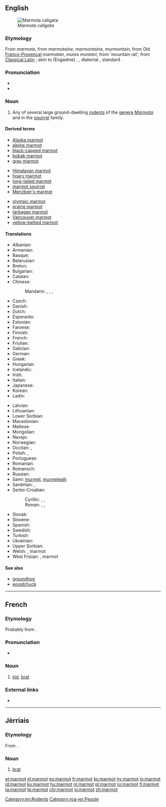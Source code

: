 ==English==

{{wikipedia}}
[[Image:Hoary marmot.jpg|thumb|''Marmota caligata'']]

===Etymology===
From {{etyl|frm|en}} ''marmote'', from {{etyl|fro|en}} ''marmotaine, marmontaine, murmontain'', from Old [[Franco-Provençal]] ''marmotan'', {{etyl|VL.|en}} ''mures montani'', from {{etyl|la|en}} {{term|mus monti|lang=la}} 'mountain rat', from [[Classical Latin]] {{term|mus alpini}}; akin to {{etyl|rm|-}} (Engadine) {{term|murmont}}, {{etyl|goh|-}} {{term|muremunto|lang=goh}}, {{etyl|de|-}} dialectal {{term|Murmentel}}, standard {{term|Murmeltier}}.

===Pronunciation===
* {{IPA|/ˈmɑrmət/|lang=en}}
* {{hyphenation|mar|mot|lang=en}}

===Noun===
{{en-noun}}

# Any of several large ground-dwelling [[rodent]]s of the [[genera]] ''[[Marmota]]'' and {{taxlink|Cynomys|genus|noshow=1}} in the [[squirrel]] family.

====Derived terms====
{{der-top|marmot}}
* [[Alaska marmot]]
* [[alpine marmot]]
* [[black-capped marmot]]
* [[bobak marmot]]
* [[gray marmot]]
{{der-mid3}}
* [[Himalayan marmot]]
* [[hoary marmot]]
* [[long-tailed marmot]]
* [[marmot squirrel]]
* [[Menzbier's marmot]]
{{der-mid3}}
* [[olympic marmot]]
* [[prairie marmot]]
* [[tarbagan marmot]]
* [[Vancouver marmot]]
* [[yellow-bellied marmot]]
{{der-bottom}}

====Translations====
{{trans-top|rodent of the genera Marmota}}
* Albanian: {{t|sq|marmota}}
* Armenian: {{t|hy|արջամուկ|tr=arǰamuk}}
* Basque: {{t+|eu|marmota}}
* Belarusian: {{t|be|сурок|tr=surok}}
* Breton: {{t|br|moregan an alpoù}}
* Bulgarian: {{t|bg|мармот|tr=marmot}}
* Catalan: {{t|ca|marmota|f}}
* Chinese:
*: Mandarin: {{t|cmn|旱獺|sc=Hani}}, {{t+|cmn|旱獭|tr=hàntǎ|sc=Hani}}, {{t|cmn|土撥鼠|sc=Hani}}, {{t+|cmn|土拨鼠|tr=tǔbōshǔ|sc=Hani}}
* Czech: {{t|cs|svišť|m}}
* Danish: {{t|da|murmeldyr}}
* Dutch: {{t+|nl|marmot}}
* Esperanto: {{t|eo|marmoto}}
* Estonian: {{t|et|ümiseja}}
* Faroese: {{t|fo|múrmildýr}}
* Finnish: {{t+|fi|murmeli}}
* French: {{t+|fr|marmotte|f}}
* Friulian: {{t|fur|marmote}}
* Galician: {{t|gl|marmota}}
* German: {{t+|de|Murmeltier|n}}
* Greek: {{t+|el|μαρμότα|f|tr=marmóta}}
* Hungarian: {{t+|hu|mormota}}
* Icelandic: {{t+|is|múrmeldýr}}
* Irish: {{t|ga|marmat}}
* Italian: {{t+|it|marmotta}}
* Japanese: {{t|ja|マーモット|tr=māmotto}}
* Korean: {{t|ko|마멋|tr=mameot}}
* Ladin: {{t|lld|marmota}}
{{trans-mid}}
* Latvian: {{t|lv|murkšķis}}
* Lithuanian: {{t|lt|švilpikas}}
* Lower Sorbian: {{t|dsb|boback}}
* Macedonian: {{t|mk|мрмот|tr=mrmot}}
* Maltese: {{t|mt|far il-ġebel}}
* Mongolian: {{t|mn|тарвага|tr=tarwaga}}
* Navajo: {{t|nv|dilchaʼ}}
* Norwegian: {{t|no|murmeldyr}}
* Occitan: {{t|oc|marmòta}}, {{t|oc|muret}}
* Polish: {{t+|pl|świstak}}, {{t|pl|świszcz|m}}
* Portuguese: {{t+|pt|marmota|f}}
* Romanian: {{t+|ro|marmota}}
* Romansch: {{t|rm|muntanella}}
* Russian: {{t+|ru|сурок|m|tr=surók}}
* Sami: [[murmel]], [[murmelealli]]
* Sardinian: {{t|sc|marmotta}}, {{t|sc|drummiccioni}}
* Serbo-Croatian:
*: Cyrillic: {{t|sh|свизац|m}}, {{t|sh|свизавац|m}}, {{t|sh|мрмот|m}}
*: Roman: {{t+|sh|svizac|m}}, {{t|sh|svizavac|m}}, {{t|sh|mrmot|m}}
* Slovak: {{t|sk|svišť}}
* Slovene: {{t+|sl|svizec|m}}
* Spanish: {{t|es|marmota|f}}
* Swedish: {{t|sv|murmeldjur}}
* Turkish: {{t+|tr|dağ sıçanı}}
* Ukrainian: {{t+|uk|бабак|tr=babak}}
* Upper Sorbian: {{t|hsb|bobak}}
* Welsh: {{t|cy|twrlla}}, marmot
* West Frisian: {{t|fy|bargemot}}, marmot
{{trans-bottom}}

{{commons|Marmota}}

====See also====
* [[groundhog]]
* [[woodchuck]]

[[Category:en:Rodents]]

----

==French==

===Etymology===
Probably from {{term|marmotter}}.

===Pronunciation===
* {{IPA|/maʁmo/|lang=fr}}

===Noun===
{{fr-noun|m}}

# {{context|colloquial|lang=fr}} [[kid]], [[brat]]

===External links===
* {{R:TLFi}}

----

==Jèrriais==

===Etymology===
From {{etyl|fr|roa-jer}} {{term|marmot|lang=fr}}.

===Noun===
{{roa-jer-noun|m}}

# [[brat]]

[[Category:roa-jer:People]]

[[et:marmot]]
[[el:marmot]]
[[eo:marmot]]
[[fr:marmot]]
[[ko:marmot]]
[[hy:marmot]]
[[io:marmot]]
[[id:marmot]]
[[ku:marmot]]
[[hu:marmot]]
[[nl:marmot]]
[[pl:marmot]]
[[ru:marmot]]
[[fi:marmot]]
[[ta:marmot]]
[[te:marmot]]
[[chr:marmot]]
[[vi:marmot]]
[[zh:marmot]]